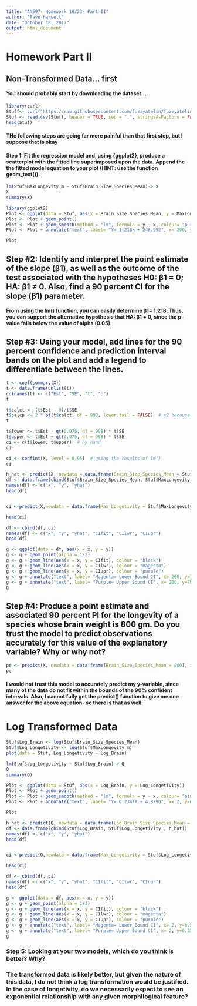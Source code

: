 ```yaml
---
title: "AN597- Homework 10/23- Part II"
author: "Faye Harwell"
date: "October 18, 2017"
output: html_document
---
```

# Homework Part II

## Non-Transformed Data... first

#### You should probably start by downloading the dataset...
```r
library(curl)
Stuff<- curl("https://raw.githubusercontent.com/fuzzyatelin/fuzzyatelin.github.io/master/AN597_Fall17/KamilarAndCooperData.csv")
Stuf <- read.csv(Stuff, header = TRUE, sep = ",", stringsAsFactors = FALSE)
head(Stuf)
```

#### THe following steps are going far more painful than that first step, but I suppose that is okay

#### Step 1: Fit the regression model and, using {ggplot2}, produce a scatterplot with the fitted line superimposed upon the data. Append the the fitted model equation to your plot (HINT: use the function geom_text()).

```r
lm(Stuf$MaxLongevity_m ~ Stuf$Brain_Size_Species_Mean)-> X
X
summary(X)
```


```r
library(ggplot2)
Plot <- ggplot(data = Stuf, aes(x = Brain_Size_Species_Mean, y = MaxLongevity_m))
Plot <- Plot + geom_point()
Plot <- Plot + geom_smooth(method = "lm", formula = y ~ x, colour= "purple")
Plot <- Plot + annotate("text", label= "Y= 1.218X + 248.952", x= 200, y=750, color= "black" )

Plot
```

## Step #2: Identify and interpret the point estimate of the slope (β1), as well as the outcome of the test associated with the hypotheses H0: β1 = 0; HA: β1 ≠ 0. Also, find a 90 percent CI for the slope (β1) parameter.

#### From using the lm() function, you can easily determine β1= 1.218. Thus, you can support the alternative hypothesis that HA: β1 ≠ 0, since the p-value falls below the value of alpha (0.05). 

## Step #3: Using your model, add lines for the 90 percent confidence and prediction interval bands on the plot and add a legend to differentiate between the lines.

```r
t <- coef(summary(X))
t <- data.frame(unlist(t))
colnames(t) <- c("Est", "SE", "t", "p")
t
```

```r
t$calct <- (t$Est - 0)/t$SE
t$calcp <- 2 * pt(t$calct, df = 998, lower.tail = FALSE)  # x2 because is 2-tailed test
t
```

```r
t$lower <- t$Est - qt(0.975, df = 998) * t$SE
t$upper <- t$Est + qt(0.975, df = 998) * t$SE
ci <- c(t$lower, t$upper)  # by hand
ci
```

```r
ci <- confint(X, level = 0.95)  # using the results of lm()
ci
```

```r
h_hat <- predict(X, newdata = data.frame(Brain_Size_Species_Mean = Stuf$Brain_Size_Species_Mean))
df <- data.frame(cbind(Stuf$Brain_Size_Species_Mean, Stuf$MaxLongevity_m , h_hat))
names(df) <- c("x", "y", "yhat")
head(df)


ci <-predict(X,newdata = data.frame(Max_Longetivity = Stuf$MaxLongevity_m),interval = "confidence", level = 0.90)

head(ci)

df <- cbind(df, ci)
names(df) <- c("x", "y", "yhat", "CIfit", "CIlwr", "CIupr")
head(df)

g <- ggplot(data = df, aes(x = x, y = y))
g <- g + geom_point(alpha = 1/2)
g <- g + geom_line(aes(x = x, y = CIfit), colour = "black")
g <- g + geom_line(aes(x = x, y = CIlwr), colour = "magenta")
g <- g + geom_line(aes(x = x, y = CIupr), colour = "purple")
g <- g + annotate("text", label= "Magenta= Lower Bound CI", x= 200, y=750, color= "black")
g <- g + annotate("text", label= "Purple= Upper Bound CI", x= 200, y=790, color= "black")
g
```

## Step #4: Produce a point estimate and associated 90 percent PI for the longevity of a species whose brain weight is 800 gm. Do you trust the model to predict observations accurately for this value of the explanatory variable? Why or why not?

```r
pe <- predict(X, newdata = data.frame(Brain_Size_Species_Mean = 800), interval = "prediction", level = 0.90)  # for a single value
pe
```

#### I would not trust this model to accurately predict my y-variable, since many of the data do not fit within the bounds of the 90% confident intervals. Also, I cannot fully get the predict() function to give me one answer for the above equation- so there is that as well. 

# Log Transformed Data

```r
Stuf$Log_Brain <- log(Stuf$Brain_Size_Species_Mean)
Stuf$Log_Longetivity <- log(Stuf$MaxLongevity_m)
plot(data = Stuf, Log_Longetivity ~ Log_Brain)

lm(Stuf$Log_Longetivity ~ Stuf$Log_Brain)-> Q
Q
summary(Q)
```

```r
Plot <- ggplot(data = Stuf, aes(x = Log_Brain, y = Log_Longetivity))
Plot <- Plot + geom_point()
Plot <- Plot + geom_smooth(method = "lm", formula = y ~ x, colour= "pink")
Plot <- Plot + annotate("text", label= "Y= 0.2341X + 4.8790", x= 2, y=6.5, color= "black" )

Plot
```

```r
h_hat <- predict(Q, newdata = data.frame(Log_Brain_Size_Species_Mean = Stuf$Log_Brain))
df <- data.frame(cbind(Stuf$Log_Brain, Stuf$Log_Longetivity , h_hat))
names(df) <- c("x", "y", "yhat")
head(df)


ci <-predict(Q,newdata = data.frame(Max_Longetivity = Stuf$Log_Longetivity),interval = "confidence", level = 0.90)

head(ci)

df <- cbind(df, ci)
names(df) <- c("x", "y", "yhat", "CIfit", "CIlwr", "CIupr")
head(df)

g <- ggplot(data = df, aes(x = x, y = y))
g <- g + geom_point(alpha = 1/2)
g <- g + geom_line(aes(x = x, y = CIfit), colour = "black")
g <- g + geom_line(aes(x = x, y = CIlwr), colour = "magenta")
g <- g + geom_line(aes(x = x, y = CIupr), colour = "purple")
g <- g + annotate("text", label= "Magenta= Lower Bound CI", x= 2, y=6.5, color= "black")
g <- g + annotate("text", label= "Purple= Upper Bound CI", x= 2, y=6.35, color= "black")
g
```
### Step 5: Looking at your two models, which do you think is better? Why?

### The transformed data is likely better, but given the nature of this data, I do not think a log transformation would be justified. In the case of longetivity, do we necessarily expect to see an exponential relationship with any given morphilogical feature?